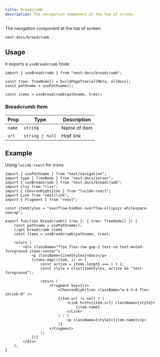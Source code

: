 ```yaml
---
title: Breadcrumb
description: The navigation component at the top of screen
---
```


The navigation component at the top of screen.

```
next-docs/breadcrumb
```

## Usage

it exports a `useBreadcrumb` hook:

```tsx
import { useBreadcrumb } from "next-docs/breadcrumb";

const tree: TreeNode[] = buildPageTree(allMeta, allDocs);
const pathname = usePathname();

const items = useBreadcrumb(pathname, tree);
```

### Breadcrumb Item

| Prop   | Type             | Description  |
| ------ | ---------------- | ------------ |
| `name` | `string`         | Name of item |
| `url`  | `string \| null` | Href link    |

## Example

Using `lucide-react` for icons.

```tsx
import { usePathname } from "next/navigation";
import type { TreeNode } from "next-docs/server";
import { useBreadcrumb } from "next-docs/breadcrumb";
import clsx from "clsx";
import { ChevronRightIcon } from "lucide-react";
import Link from "next/link";
import { Fragment } from "react";

const itemStyles = "overflow-hidden overflow-ellipsis whitespace-nowrap";

export function Breadcrumb({ tree }: { tree: TreeNode[] }) {
    const pathname = usePathname();
    //get breadcrumb items
    const items = useBreadcrumb(pathname, tree);

    return (
        <div className="flex flex-row gap-1 text-sm text-muted-foreground items-center">
            <p className={itemStyles}>Docs</p>
            {items.map((item, i) => {
                const active = items.length === i + 1;
                const style = clsx(itemStyles, active && "text-foreground");

                return (
                    <Fragment key={i}>
                        <ChevronRightIcon className="w-4 h-4 flex-shrink-0" />
                        {item.url != null ? (
                            <Link href={item.url} className={style}>
                                {item.name}
                            </Link>
                        ) : (
                            <p className={style}>{item.name}</p>
                        )}
                    </Fragment>
                );
            })}
        </div>
    );
}
```
